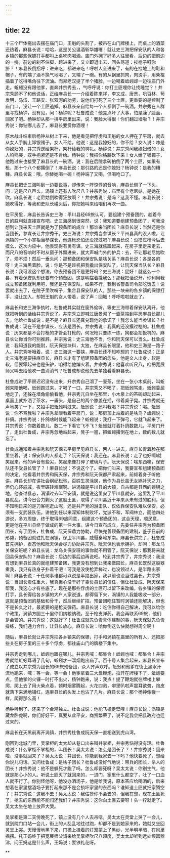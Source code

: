 ```yaml
---
---
---
```

title: 22
---



十三个尸体拖出去摆在庙门口，王魁的头割了，被吊在山门牌楼上，而桌上的酒菜还热着，麻县长说：哈哈，这是关公温酒斩华雄噻！就让史三海把保安队的人和各乡镇的那些保镖打手都叫上桌吃肉喝酒。庙门外拥了好多人往里看，后边的把前边的一挤，前边的刹不住脚，跨进来了，又立即退出去，回头骂道：挨枪子呀你挤？！麻县长倒招呼：进来吃，都进来吃！呼啦人全进来了，有的在捡地上的鞋和帽子，有的端了酒不换气地喝了，又端了一碗。有的从锅里抓肉，肉烫手，用柴棍插着了吃得嘴角往下流油。而郑老汉提了半个猪脸，一边喝着蚯蚓却一边往庙门外走。蚯蚓没有跟他爹，直奔井宗秀去，，气呼呼说：你打土匪哩你让找睡觉？！井宗秀顾不了和他说话，正给麻县长一一介绍着陈来祥，李文成，唐景，巩百林、苟发明，马岱、王路安、张双河的功劳，说他们打死了三个土匪，更重要的是控制了庙门口，没让一个土匪逃掉。麻县长亲自给每一个人都倒了一碗酒。井宗秀在人群里寻找杨钟，没有见，问：杨钟呢？杜鲁成说：他差点坏了大事，怕是臊了脸面，回家了吧。杨钟却从那一排平房里出来，说：我脸大得很！你们翻过墙啦？！井宗秀说：你钻哪儿去了，麻县长要赏你酒哩！

原木战斗结束后杨钟从树上下来，他是看见把俘虏和王魁的女人押在了平房，就去从女人手腕上卸银镯子。女人不给，他说：这是我媳妇的，你不给？女人说：咋是你媳妇的，井宗秀送给架杆，架杆给我的聘礼。杨钟说：井宗秀问我媳妇借的！女人呜呜哭，双手抱紧还是不肯给。杨钟说：我把你胳膊砍下来！女人给了银镯子，他跑过来也接受了麻县长的一碗酒，说：我在后院拿砖拍倒了两个土匪，如果有枪，那十个八个都撂倒了！麻县长说：那引路的还是你媳妇？杨钟说：是我的糟糠。麻县长说：哦，你替她喝一碗！杨钟端了又喝，但喝呛口了。

麻县长把史三海叫到一边要说事，却传来一阵惊悸的音响，麻县长侧了一下头，问：这是尺八声么，涡镇上还有人吹尺八？井宗秀说：庙里有个老尼姑，是她在吹。麻县长说：老尼姑倒吹得狂放啊？！井宗秀说：是吗？这我不懂。麻县长说：她吹得好，等我和史队长碰头后，你把她叫来给咱们再吹一曲。

在平房里，麻县长告诉史三海：平川县经69旅认可，要组建个预备团的，趁着今日的胜利就直接宣布吧。史三海感到很突然，说：我知道要组建预备团了，可我没想到让我来灭土匪就是为了预备团的成立！那谁来当团长？麻县长说：当然还是你当团长，参谋长让井宗秀干。史三海说：井宗秀当参谋长？平州县真的没人啦，让涡镇的一个小掌柜当参谋长，他连枪恐怕还没摸过吧？麻县长说：没摸过枪今后去摸么，这次内应中，他表现得有勇有谋。史三海就焦躁起来，在房子里走来走去，而尺八的音响时不时从窗子外飘进来，就大声喊门外的护兵：去，不让那老尼姑吹了，烦不烦！然后一垂头问：那预备团和保安队是啥关系？麻县长说：各是各的呀！史三海黑着脸，说：你是不是趁机把我撬出保安队了，让阮天保当队长？麻县长说：我可没这个想法，你去预备团不是更好吗？史三海说：屁好！就这么一个县，有着保安队却还要有个预备团，这是明摆着撬我么！那我把话说开，你利用我成立预备团就利用吧，我还是在保安队，如果不行，我到省警备司令部吃饭去！说罢就出去了，在院子里吹哨子，集合县保安队的人，那些一块来的各乡镇的保镖打手，没让加入，却把王魁的女人带着，说了声：回城！呼呼啦啦就走了。

麻县长和史三海争执时，杜鲁成其实就在窗外偷听，等史三海带着保安队离开，他就把听到的话给井宗秀说了。井宗秀立即喊过唐景沏了一壶茶端到平房麻县长那儿去，他给杜鲁成说：是不是？麻县长还真兑现他的承诺了！我怎么能当参谋长？杜鲁成说：现在不是参谋长，应该是团长。井宗秀说：我真的还没摸过枪的。杜鲁成说：历来都是不会打枪的才管会打枪的，何况枪只要练一练，狗都会扣扳机的。麻县长让你当你可别推辞。井宗秀说：史三海他不当，你和阮天保可以当么。杜鲁成说：我知道我的能耐，阮天保是块料，太独，在麻县长眼里，他和史三海是一路子人。井宗秀听哦着，说：史三海这一要挟，麻县长还不知咋想的？杜鲁成说：正是史三海老是要挟麻县长，麻县长才有了组建预备团的念头，他是文人出身，软是软，但要犟起来也是头驴，咱得给他煸火着。井宗秀说：他喜欢听尺八，咱把宽展师父叫去给他吹一曲消消气？杜鲁成却说他先去单独看看麻县长。

杜鲁成进了平房迟迟没有出来，升宗秀自己沏了一壶茶，坐在一张小木桌前，叫蚯蚓来陪他喝，蚯蚓跑过来，才喝了一口，井宗秀又不喝了，把蚯蚓骂走。蚯蚓委屈地走了，还躲在墙角偷偷看他，井宗秀兀自坐在那里，小木泉上的茶碗却动起来，桌面上就扑洒了茶水，一垂头，是自己的两个膝盖在摇，带着桌子晃。井宗秀就无声地笑了一下，又招手把蚯蚓叫过来。蚯蚓说：还叫我喝？井宗秀说：喝。蚯蚓说：你不骂我啦？井宗秀拿眼看着平房门，说：那房顶上站着的是啥鸟？蚯蚓说：扑鸽。井宗秀说：扑鸽啥时候能飞起来？蚯蚓说：我打一下弹弓，它就飞起来了。井宗秀说：你数着数儿，数二十下看它飞不飞？蚯蚓就盯着扑鸽数数儿，平房门开了，走出杜鲁成，井宗秀忽地站起来，凳子一翘，把蚯蚓撂倒在地上，数的数儿就忘了。

杜鲁成通知着井宗秀和阮天保去平房里见麻县长，两人一进去，麻县长青着脸在那里坐着，说：保安队的人都走了？阮天保说：我还在。麻县长说：走了也好啊I就笑起来。他的声音有些尖，笑起来像打碎了玻璃片子。阮天保说：啥东西嘛，保安队还不受县长管了？！麻县长说：不说这个了。把你们叫来，我要宣布组建预备团的决定。他看着井宗秀和阮天保，井宗秀和阮天保都严肃起来，前倾着身子听他讲。麻县长却在讲社会纲纪松弛，百姓生灵涂炭，他作为县长虽无女娲补天之力，但仍心怀戚戚，夜里碾转难眠啊。讲涡镇是平川县的大镇，自古都是县西的锁钥之地，他查过县志，涡镇过去叫平安镇，就是说这里安了平川县就安，这里乱了平川县就乱。讲今日合力剿灭了这股土匪，取得了平川县近十年来从未有过的胜利，但不知明日来的是刀客呢逛山呢，还是共产党的游击队，仅依靠保安队难以保安，必须有一支武装队伍。讲他到任以来深知体制败坏，党派不和，军阀林立，而他四处游说，多方周旋，终于取得69旅同意，组建这个预备团的，这合天理，顺民意，更是他在平川县终于做成的第一件大事。讲今日宣布成立，先委任井宗秀为预备团团长，有了团长，杜鲁成、阮天保鼎力协助，尽快完善顶备团的建制，鉴于日前的形势，预备团就驻扎在涡镇，保卫平川县，威慑秦岭东南。麻县长讲完了，杜鲁成首先拥护，表态他和阮天保会尽力协助井宗秀。阮天保也表示拥护，却问：那龙马关保安班呢？麻县长说：龙乌关保安班的事你就不用管了。阮天保说：那我将来就回县保安队的？麻县长说：后边的事后边再说吧。轮到井宗秀了，井宗秀说：我没有想到麻县长真的就组建预备团，我更没有想到让我来做园长，麻县长既然这般器重我，我只有热身子扑着干吧！可我是没使枪弄棒过，也没领过人，是半路出家啊！麻县长说：干任何事谁都可以说是半路出家，我以前也没当过县长。井宗秀说：当团长责任重大，我真担心没干好了辜负县长的信任，但让杜鲁成、阮天保来帮我，我这心才有些底了。现在是那些俘虏的土匪可以留下来改编，各乡镇的保镖打手，县长得给各乡镇的大户人家说道，都得留下来，涡镇的人我能吸收一部分，这就是预备团的基础和骨干，然后继续扩招。预备团吃住暂时涡镇还能解决，但也不是长久之计，最紧要的是枪支弹药。麻县长说：吃住你得自己解决，我可以给你个政策，涡镇方圆三十里你们纳粮纳税。至于枪支弹药，我会再联系69旅，他们是会管的。井宗秀说：这就好了！杜鲁成就先负责具体建制的事，阮天保就先负责操练，我们通力合作，让县长放心。麻县长说：哈你倒这么快就想得周全啊！

随后，麻县长就让井宗秀把各乡镇来的保镖，打手和涡镇在庙里的所有人，还把那些关在房子里的三十多个俘虏，都往庙山门的牌楼下集中。

井宗秀走到哪儿，蚯蚓也跟在哪儿，井宗秀喊：都集合！蚯蚓也喊：都集合！井宗秀就给蚯蚓耳语了几句，蚯蚓才一溜烟跑出庙了。百十号人集合起来，麻县长宣布了成立以井宗秀为团长的69旅预备团，众人齐声欢呼。蚯蚓和他爹在街上黑水汗流地跑来，喊：等一会，等一会！他爹拿着三大盘鞭炮，拉开在牌楼下了，蚯蚓要点，但他爹的火镰一时打不出火，杨钟跑来，说：我点！提了鞭炮就往牌楼上攀爬，爬上去了用火柴点着，顿时烟雾腾起，火花四溅，噼里叭啦声震耳欲聋，炮皮就落下来满地铺红，连麻县长的头发上也沾了几片。麻县长说：那个杨钟像猴一样，爬得那么高！

杨钟听到了，还来了个金鸡独立。杜鲁成说：他能飞檐走壁哩！麻县长说：涡镇是藏龙卧虎啊，你们好好干，真要从此平安，商贸繁荣了，说不定我会把县政府也迁过来的。

麻县长在天黑前离开涡镇，井宗秀杜鲁成阮天保一直相送到虎山湾。

刚回到北城门里，吴掌柜的太太却从巷口出来叫井掌柜，井宗秀恼得没有理。杜鲁成说：什么掌柜不掌柜的，叫团长！吴太太说：怎么是团长了？！井宗秀说：回来啦，没事就回来了？吴太太说：井团长，你能到我家去一下吗？他快要死了，想给你说儿句话。又问杜鲁成：是啥子团长？杜鲁成没好气地说：带兵的团长，杀人的团长！井宗秀说：他不是躲死才跑了吗，怎么却要死呀？吴太太说：你别生气，他就是那心小的人。听说土匪灭了就回来的，一进门，家里什么都空了，吐了一口血人就不行了。你别怪他呀，他没办酒场子，他是给我说，原本答应给喝酒的，后来想着在家里摆酒场子要打起来那不是会损坏家里的东西吗？谁知道土匪就把家腾空了！井宗秀说：这我不去！吴太太说：我估摸你不会去的，但我在想，现在土匪死了，抢去的东西能不能归还我们？井宗秀说：这你向土匪去要呀！头一拧就走了。吴太太坐在地上放声大哭。

吴掌柜是第二天傍晚死了，镇上没有几个人去吊唁，吴太太在灵堂上哭了一会儿，就到院门口站一会儿，街上的人乱乱地往过跑，却都不是到她家来的，她就又坐回灵堂上哭。天慢慢地黑下来，门檐上挂着的灯笼蒙上了黑纱，光半明半暗，在风里摇摆。托王妈终于把宽展师父请来给吴掌柜吹尺八超度，吴太太却听到远处烦嚣鼎沸，问王妈这是什么声，王妈说：耍铁礼花呀。

**